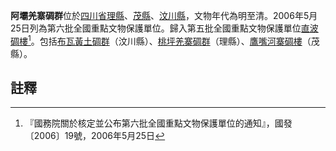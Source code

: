 {{msg:四川省文物保護單位
|名稱 = 阿壩羌寨碉群
|編號 = 42
|圖片 = 
|級別 = 106
|分類 = 
|時代 = 明至清
|地点 = [[四川省|四川省]][[理縣|理縣]]、[[茂縣|茂縣]]、[[汶川縣|汶川縣]]
|坐標 =
|登錄 = 2006年5月25日
}}
'''阿壩羌寨碉群'''位於[[四川省|四川省]][[理縣|理縣]]、[[茂縣|茂縣]]、[[汶川縣|汶川縣]]，文物年代為明至清。2006年5月25日列為第六批全國重點文物保護單位。歸入第五批全國重點文物保護單位[[直波碉樓|直波碉樓]]<ref>『國務院關於核定並公布第六批全國重點文物保護單位的通知』，國發〔2006〕19號，2006年5月25日</ref>。包括[[布瓦黃土碉群|布瓦黃土碉群]]（汶川縣）、[[桃坪羌寨碉群|桃坪羌寨碉群]]（理縣）、[[鷹嘴河寨碉樓|鷹嘴河寨碉樓]]（茂縣）。
==註釋==
{{reflist}}
{{文物保護單位小作品}}
{{四川全國重點文物保護單位}}